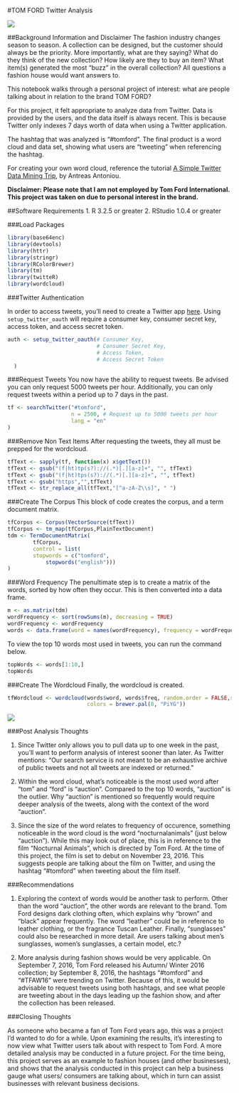 #TOM FORD Twitter Analysis

![](Tom Ford Logo 2.jpg)


##Background Information and Disclaimer
The fashion industry changes season to season. A collection can be designed, but the customer should always be the priority. More importantly, what are they saying? What do they think of the new collection? How likely are they to buy an item? What item(s) generated the most "buzz" in the overall collection? All questions a fashion house would want answers to.

This notebook walks through a personal project of interest: what are people talking about in relation to the brand TOM FORD?

For this project, it felt appropriate to analyze data from Twitter. Data is provided by the users, and the data itself is always recent. This is because Twitter only indexes 7 days worth of data when using a Twitter application.

The hashtag that was analyzed is "#tomford". The final product is a word cloud and data set, showing what users are "tweeting" when referencing the hashtag.

For creating your own word cloud, reference the tutorial [A Simple Twitter Data Mining Trip](http://rpubs.com/Antreas93/219057), by Antreas Antoniou.

**Disclaimer: Please note that I am not employed by Tom Ford International. This project was taken on due to personal interest in the brand.**


##Software Requirements
1. R 3.2.5 or greater
2. RStudio 1.0.4 or greater


###Load Packages

```r
library(base64enc)
library(devtools)
library(httr)
library(stringr)
library(RColorBrewer)
library(tm)
library(twitteR)
library(wordcloud)
```


###Twitter Authentication

In order to access tweets, you'll need to create a Twitter app [here](https://apps.twitter.com/). Using `setup_twitter_oauth` will require a consumer key, consumer secret key, access token, and access secret token.

```r
auth <- setup_twitter_oauth(# Consumer Key,
                            # Consumer Secret Key,
                            # Access Token,
                            # Access Secret Token
  )
```


###Request Tweets
You now have the ability to request tweets. Be advised you can only request 5000 tweets per hour. Additionally, you can only request tweets within a period up to 7 days in the past.

```r
tf <- searchTwitter("#tomford", 
                    n = 2500, # Request up to 5000 tweets per hour
                    lang = "en"
)
```


###Remove Non Text Items
After requesting the tweets, they all must be prepped for the wordcloud.

```r
tfText <- sapply(tf, function(x) x$getText())
tfText <- gsub("(f|ht)tp(s?)://(.*)[.][a-z]+", "", tfText)
tfText <- gsub("(f|ht)tps(s?)://(.*)[.][a-z]+", "", tfText)
tfText <- gsub("https","",tfText)
tfText <- str_replace_all(tfText,"[^a-zA-Z\\s]", " ")
```

###Create The Corpus
This block of code creates the corpus, and a term document matrix.

```r
tfCorpus <- Corpus(VectorSource(tfText))
tfCorpus <- tm_map(tfCorpus,PlainTextDocument)
tdm <- TermDocumentMatrix(
        tfCorpus,
        control = list(
        stopwords = c("tomford",
            stopwords("english")))
)
```

###Word Frequency
The penultimate step is to create a matrix of the words, sorted by how often they occur. This is then converted into a data frame.

```r
m <- as.matrix(tdm)
wordFrequency <- sort(rowSums(m), decreasing = TRUE)
wordFrequency <- wordFrequency
words <- data.frame(word = names(wordFrequency), frequency = wordFrequency)
```

To view the top 10 words most used in tweets, you can run the command below.
```r
topWords <- words[1:10,]
topWords
```


###Create The Wordcloud
Finally, the wordcloud is created.

```r
tfWordcloud <- wordcloud(words$word, words$freq, random.order = FALSE,scale=c(3,0.5), 
                         colors = brewer.pal(8, "PiYG"))
```
![](Tom Ford Wordcloud.jpeg)

###Post Analysis Thoughts

1. Since Twitter only allows you to pull data up to one week in the past, you'll want to perform analysis of interest sooner than later. As Twitter mentions: "Our search service is not meant to be an exhaustive archive of public tweets and not all tweets are indexed or returned."

2. Within the word cloud, what's noticeable is the most used word after "tom" and "ford" is "auction". Compared to the top 10 words, "auction" is the outlier. Why "auction" is mentioned so frequently would require deeper analysis of the tweets, along with the context of the word "auction".

3. Since the size of the word relates to frequency of occurence, something noticeable in the word cloud is the word "nocturnalanimals" (just below "auction"). While this may look out of place, this is in reference to the film "Nocturnal Animals", which is directed by Tom Ford. At the time of this project, the film is set to debut on November 23, 2016. This suggests people are talking about the film on Twitter, and using the hashtag "#tomford" when tweeting about the film itself.

###Recommendations

1. Exploring the context of words would be another task to perform. Other than the word "auction", the other words are relevant to the brand. Tom Ford designs dark clothing often, which explains why "brown" and "black" appear frequently. The word "leather" could be in reference to leather clothing, or the fragrance Tuscan Leather. Finally, "sunglasses" could also be researched in more detail. Are users talking about men's sunglasses, women's sunglasses, a certain model, etc.?

2. More analysis during fashion shows would be very applicable. On September 7, 2016, Tom Ford released his Autumn/ Winter 2016 collection; by September 8, 2016, the hashtags "#tomford" and "#TFAW16" were trending on Twitter. Because of this, it would be advisable to request tweets using both hashtags, and see what people are tweeting about in the days leading up the fashion show, and after the collection has been released.

###Closing Thoughts

As someone who became a fan of Tom Ford years ago, this was a project I'd wanted to do for a while. Upon examining the results, it's interesting to now view what Twitter users talk about with respect to Tom Ford. A more detailed analysis may be conducted in a future project. For the time being, this project serves as an example to fashion houses (and other businesses), and shows that the analysis conducted in this project can help a business gauge what users/ consumers are talking about, which in turn can assist businesses with relevant business decisions.
